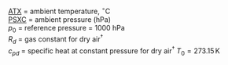 
<p class=box>
[ATX](#ambient-t) = ambient temperature, $^{\circ}$C  
[PSXC](#psx) = ambient pressure (hPa)  
$p_{0}$ = reference pressure = 1000 hPa  
$R_{d}$ = gas constant for dry air$^{\dagger}$  
$c_{pd}$ = specific heat at constant pressure for dry air$^{\dagger}$
$T_0=273.15\,\mathrm{K}$
</p><p class=box2>
\begin{equation}
\mathrm{\{THETA\}}=\left(\mathrm{\{ATX\}}+T_{0}\right)\left(\frac{p_{0}}{\mathrm{\{PSXC\}}}\right)^{R_{d}/c_{pd}}
(\#eq:THETA)
\end{equation}
</p>  
